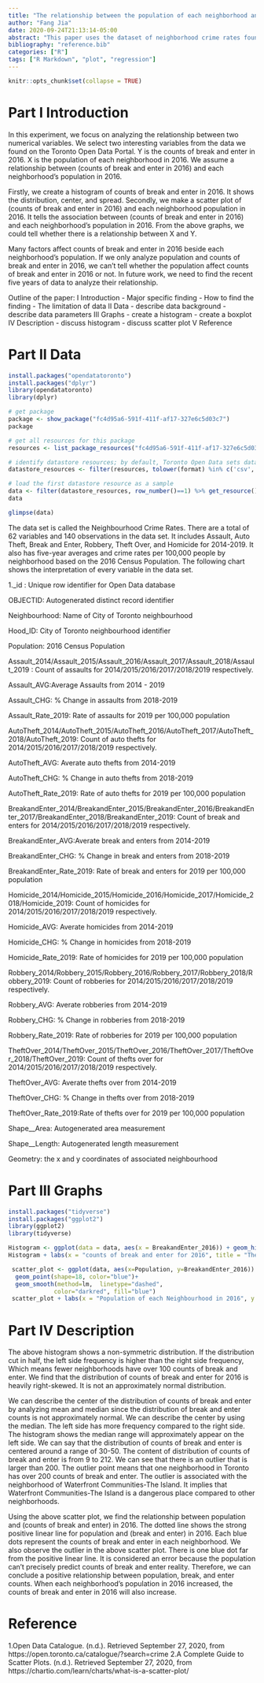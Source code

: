 ```yaml
---
title: "The relationship between the population of each neighborhood and counts of break and enter in 2016."
author: "Fang Jia"
date: 2020-09-24T21:13:14-05:00
abstract: "This paper uses the dataset of neighborhood crime rates found on the Toronto Open Data Portal. We find that each neighborhood's population in 2016 is positively related to counts of break and enter in 2016. Our findings have implications for predicting crime rates by using population."
bibliography: "reference.bib"
categories: ["R"]
tags: ["R Markdown", "plot", "regression"]
---
```


```r
knitr::opts_chunk$set(collapse = TRUE)
```
# Part I Introduction

In this experiment, we focus on analyzing the relationship between two numerical variables. We select two interesting variables from the data we found on the Toronto Open Data Portal. Y is the counts of break and enter in 2016. X is the population of each neighborhood in 2016. We assume a relationship between (counts of break and enter in 2016) and each neighborhood's population in 2016. 

Firstly, we create a histogram of counts of break and enter in 2016. It shows the distribution, center, and spread. Secondly, we make a scatter plot of (counts of break and enter in 2016) and each neighborhood population in 2016. It tells the association between (counts of break and enter in 2016)  and each neighborhood's population in 2016. From the above graphs, we could tell whether there is a relationship between X and Y.

Many factors affect counts of break and enter in 2016 beside each neighborhood's population. If we only analyze population and counts of break and enter in 2016, we can't tell whether the population affect counts of break and enter in 2016 or not. In future work, we need to find the recent five years of data to analyze their relationship. 

Outline of the paper:    I Introduction 
                         - Major specific finding
                         - How to find the finding
                         - The limitation of data
                         II Data
                         - describe data background
                         - describe data parameters 
                         III Graphs
                         - create a histogram 
                         - create a boxplot
                         IV Description 
                         - discuss histogram 
                         - discuss scatter plot
                         V Reference 
                          
                       
                         
# Part II Data 
```r
install.packages("opendatatoronto")
install.packages("dplyr")
library(opendatatoronto)
library(dplyr)

# get package
package <- show_package("fc4d95a6-591f-411f-af17-327e6c5d03c7")
package

# get all resources for this package
resources <- list_package_resources("fc4d95a6-591f-411f-af17-327e6c5d03c7")

# identify datastore resources; by default, Toronto Open Data sets datastore resource format to CSV for non-geospatial and GeoJSON for geospatial resources
datastore_resources <- filter(resources, tolower(format) %in% c('csv', 'geojson'))

# load the first datastore resource as a sample
data <- filter(datastore_resources, row_number()==1) %>% get_resource()
data

glimpse(data)
```

The data set is called the Neighbourhood Crime Rates. There are a total of 62 variables and 140 observations in the data set. It includes Assault, Auto Theft, Break and Enter, Robbery, Theft Over, and Homicide for 2014-2019. It also has five-year averages and crime rates per 100,000 people by neighborhood based on the 2016 Census Population.  The following chart shows the interpretation of every variable in the data set.

1._id	: Unique row identifier for Open Data database

OBJECTID:	Autogenerated distinct record identifier

Neighbourhood: Name of City of Toronto neighbourhood 

Hood_ID: City of Toronto neighbourhood identifier

Population: 2016 Census Population

Assault_2014/Assault_2015/Assault_2016/Assault_2017/Assault_2018/Assault_2019 : Count of assaults for 2014/2015/2016/2017/2018/2019 respectively.

Assault_AVG:Average Assaults from 2014 - 2019

Assault_CHG: % Change in assaults from 2018-2019

Assault_Rate_2019: Rate of assaults for 2019 per 100,000 population

AutoTheft_2014/AutoTheft_2015/AutoTheft_2016/AutoTheft_2017/AutoTheft_2018/AutoTheft_2019: Count of auto thefts for 2014/2015/2016/2017/2018/2019 respectively.

AutoTheft_AVG: Averate auto thefts from 2014-2019

AutoTheft_CHG: % Change in auto thefts from 2018-2019

AutoTheft_Rate_2019: Rate of auto thefts for 2019 per 100,000 population

BreakandEnter_2014/BreakandEnter_2015/BreakandEnter_2016/BreakandEnter_2017/BreakandEnter_2018/BreakandEnter_2019: Count of break and enters for 2014/2015/2016/2017/2018/2019 respectively.

BreakandEnter_AVG:Averate break and enters from 2014-2019

BreakandEnter_CHG: % Change in break and enters from 2018-2019

BreakandEnter_Rate_2019: Rate of break and enters for 2019 per 100,000 population

Homicide_2014/Homicide_2015/Homicide_2016/Homicide_2017/Homicide_2018/Homicide_2019: Count of homicides for 2014/2015/2016/2017/2018/2019 respectively.

Homicide_AVG: Averate homicides from 2014-2019

Homicide_CHG: % Change in homicides from 2018-2019

Homicide_Rate_2019: Rate of homicides for 2019 per 100,000 population

Robbery_2014/Robbery_2015/Robbery_2016/Robbery_2017/Robbery_2018/Robbery_2019: Count of robberies for 2014/2015/2016/2017/2018/2019 respectively.

Robbery_AVG: Averate robberies from 2014-2019

Robbery_CHG: % Change in robberies from 2018-2019

Robbery_Rate_2019: Rate of robberies for 2019 per 100,000 population

TheftOver_2014/TheftOver_2015/TheftOver_2016/TheftOver_2017/TheftOver_2018/TheftOver_2019: Count of thefts over for 2014/2015/2016/2017/2018/2019 respectively.

TheftOver_AVG: Averate thefts over from 2014-2019

TheftOver_CHG: % Change in thefts over from 2018-2019

TheftOver_Rate_2019:Rate of thefts over for 2019 per 100,000 population

Shape__Area: Autogenerated area measurement

Shape__Length: Autogenerated length measurement

Geometry: the x and y coordinates of associated neighbourhood 

# Part III Graphs
```r
install.packages("tidyverse")
install.packages("ggplot2")
library(ggplot2)
library(tidyverse)

Histogram <- ggplot(data = data, aes(x = BreakandEnter_2016)) + geom_histogram(color = "blue", fill = "white", bins = 30)
Histogram + labs(x = "counts of break and enter for 2016", title = "The distribution of counts of break and enter for 2016" )

 scatter_plot <- ggplot(data, aes(x=Population, y=BreakandEnter_2016)) + 
  geom_point(shape=18, color="blue")+
  geom_smooth(method=lm,  linetype="dashed",
             color="darkred", fill="blue")
 scatter_plot + labs(x = "Population of each Neighbourhood in 2016", y = "counts of break and enter for 2016", title = "The relationship between Population and counts of break and enter for 2016") 


```

# Part IV Description

The above histogram shows a non-symmetric distribution. If the distribution cut in half, the left side frequency is higher than the right side frequency, Which means fewer neighborhoods have over 100 counts of break and enter. We find that the distribution of counts of break and enter for 2016 is heavily right-skewed. It is not an approximately normal distribution.

We can describe the center of the distribution of counts of break and enter by analyzing mean and median since the distribution of break and enter counts is not approximately normal. We can describe the center by using the median. The left side has more frequency compared to the right side. The histogram shows the median range will approximately appear on the left side. We can say that the distribution of counts of break and enter is centered around a range of 30-50. The content of distribution of counts of break and enter is from 9 to 212. We can see that there is an outlier that is larger than 200. The outlier point means that one neighborhood in Toronto has over 200 counts of break and enter.
The outlier is associated with the neighborhood of Waterfront Communities-The Island. It implies that Waterfront Communities-The Island is a dangerous place compared to other neighborhoods. 

Using the above scatter plot, we find the relationship between population and (counts of break and enter) in 2016. The dotted line shows the strong positive linear line for population and (break and enter) in 2016. Each blue dots represent the counts of break and enter in each neighborhood. We also observe the outlier in the above scatter plot. There is one blue dot far from the positive linear line. It is considered an error because the population can't precisely predict counts of break and enter reality. Therefore, we can conclude a positive relationship between population, break, and enter counts. When each neighborhood's population in 2016 increased, the counts of break and enter in 2016 will also increase.


# Reference 

1.Open Data Catalogue. (n.d.). Retrieved September 27, 2020, from https://open.toronto.ca/catalogue/?search=crime 
2.A Complete Guide to Scatter Plots. (n.d.). Retrieved September 27, 2020, from https://chartio.com/learn/charts/what-is-a-scatter-plot/


